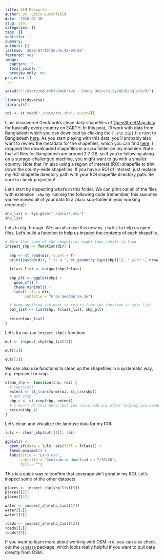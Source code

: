 ```yaml
---
title: OSM Resource
author: Dr. Emily Burchfield
date: '2020-07-16'
slug: osm
categories: []
tags: []
subtitle: ''
summary: ''
authors: []
lastmod: '2020-07-16T20:46:45-04:00'
featured: yes
image:
  caption: ''
  focal_point: ''
  preview_only: no
projects: []
---
```


```r
setwd("C:/Users/eburchf/OneDrive - Emory University/WF/Bangladesh/")
```


```r
library(tidyverse)
library(sf)

roi <- st_read("./data/roi.shp", quiet=T)
```

I just discovered Geofabrik's clean daily shapefiles of [OpenStreetMap data](https://www.openstreetmap.org/#map=7/23.544/90.344) for basically every country on EARTH.  In this post, I'll work with data from Bangladesh which you can download by clicking the `[.shp.zip]` file next to Bangladesh  [here](http://download.geofabrik.de/asia.html). As you start playing with this data, you'll probably also want to review the metadata for the shapefiles, which you can find [here](download.geofabrik.de/osm-data-in-gis-formats-free.pdf). I dropped the downloaded shapefiles in a `data` folder on my machine. Note that all files for Bangladesh are around 2.7 GB, so if you're following along on a storage-challenged machine, you might want to go with a smaller country.  Note that I'm also using a region of interest (ROI) shapefile to trim down the county-wide shapefiles.  If you have a ROI of interest, just replace my ROI shapefile directory path with your ROI shapefile directory path.  Be sure to check projection!

Let's start by inspecting what's in this folder.  We can print out all of the files with extension `.shp` by running the following code (remember, this assumes you've moved all of your data to a `/data` sub-folder in your working directory):

```r
shp_list <- Sys.glob("./data/*.shp")
shp_list
```
Lots to dig through.  We can also use this new `my_shp` list to help us open files.  Let's build a function to help us inspect the contents of each shapefile.

```r
# Note that some of the shapefiles might take awhile to load
inspect_shp <- function(dir) {
  
  shp <- st_read(dir, quiet = T)
  print(paste0(dir, " is a ", st_geometry_type(shp)[1], " with ", nrow(shp), " observations."))
  
  fclass_list <- unique(shp$fclass)
  
  shp_plt <- ggplot(shp) +
    geom_sf() +
    theme_minimal() +
    labs(title = dir,
         subtitle = "From Geofabrik.de")

  # dump anything you want to return from the function in this list
  out_list <- list(shp, fclass_list, shp_plt)
  
  return(out_list)
}
```

Let's try out our `inspect_shp()` function:

```r
out <- inspect_shp(shp_list[2])
```

```r
out[[2]]
```

```r
out[[3]]
```

We can also use functions to clean up the shapefiles in a systematic way, e.g. reproject or crop.

```r
clean_shp <- function(shp, roi) {
  # reproject
  extent <- st_transform(roi, st_crs(shp))
  # and crop
  shp_c <- st_crop(shp, extent)
  # I won't do this here, but you could add any other tidying you needed to do here
  return(shp_c)
}
```

Let's clean and visualize the landuse data for my ROI:

```r
lulc <- clean_shp(out[[1]], roi) 

ggplot() +
  geom_sf(data = lulc, aes(fill = fclass)) +
  theme_minimal() +
  labs(title = "Land use",
       subtitle = "Geofrabrik download on 7/16/20",
       fill = "")
```

This is a quick way to confirm that coverage ain't great in my ROI.  Let's inspect some of the other datasets:

```r
places <- inspect_shp(shp_list[5])
places[[2]]
places[[3]]
```
```r
water <- inspect_shp(shp_list[17])
water[[2]]
water[[3]]
```

```r
roads <- inspect_shp(shp_list[12])
roads[[2]]
roads[[3]]
```

If you want to learn more about working with OSM in `R`, you can also check out the [`osmdata`](https://cran.r-project.org/web/packages/osmdata/vignettes/osmdata.html) package, which looks really helpful if you want to pull data directly from OSM.


